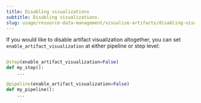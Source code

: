 ---
title: Disabling visualizations
subtitle: Disabling visualizations.
slug: usage/resource-data-management/visualize-artifacts/disabling-visualizations
---


If you would like to disable artifact visualization altogether, you can set `enable_artifact_visualization` at either pipeline or step level:

```py

@step(enable_artifact_visualization=False)
def my_step():
    ...

@pipeline(enable_artifact_visualization=False)
def my_pipeline():
    ...
```
